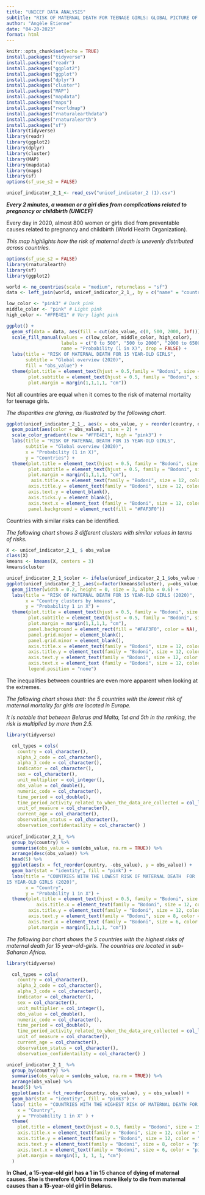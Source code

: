 ```yaml
---
title: "UNICEF DATA ANALYSIS"
subtitle: "RISK OF MATERNAL DEATH FOR TEENAGE GIRLS: GLOBAL PICTURE OF AN INEQUALITY"
author: "Angèle Etienne"
date: "04-20-2023"
format: html
---
```


```r
knitr::opts_chunk$set(echo = TRUE)
install.packages("tidyverse")
install.packages("readr")
install.packages("ggplot2")
install.packages("ggplot")
install.packages("dplyr")
install.packages("cluster")
install.packages("MAP")
install.packages("mapdata")
install.packages("maps")
install.packages("rworldmap")
install.packages("rnaturalearthdata")
install.packages("rnaturalearth")
install.packages("sf")
library(tidyverse)
library(readr)
library(ggplot2)
library(dplyr)
library(cluster)
library(MAP)
library(mapdata)
library(maps)
library(sf)
options(sf_use_s2 = FALSE)

unicef_indicator_2_1_<- read_csv("unicef_indicator_2 (1).csv")

```

***Every 2 minutes, a woman or a girl dies from complications related to pregnancy or childbirth (UNICEF)***

Every day in 2020, almost 800 women or girls died from preventable causes related to pregnancy and childbirth (World Health Organization). 

*This map highlights how the risk of maternal death is unevenly distributed across countries.*

```r
options(sf_use_s2 = FALSE)
library(rnaturalearth)
library(sf)
library(ggplot2)

world <- ne_countries(scale = "medium", returnclass = "sf")
data <- left_join(world, unicef_indicator_2_1_, by = c("name" = "country"))

low_color <- "pink3" # Dark pink
middle_color <- "pink" # Light pink
high_color <- "#FFE4E1" # Very light pink

ggplot() +
  geom_sf(data = data, aes(fill = cut(obs_value, c(0, 500, 2000, Inf)))) +
  scale_fill_manual(values = c(low_color, middle_color, high_color), 
                    labels = c("0 to 500", "500 to 2000", "2000 to 65000"),
                    name = "Probability (1 in X)", drop = FALSE) +
  labs(title = "RISK OF MATERNAL DEATH FOR 15 YEAR-OLD GIRLS",
       subtitle = "Global overview (2020)",
       fill = "obs_value") +
  theme(plot.title = element_text(hjust = 0.5,family = "Bodoni", size = 12, color = "pink4"),
        plot.subtitle = element_text(hjust = 0.5, family = "Bodoni", size = 12, color = "pink4"),
        plot.margin = margin(1,1,1,1, "cm"))
```

Not all countries are equal when it comes to the risk of maternal mortality for teenage girls. 

*The disparities are glaring, as illustrated by the following chart.*


```r
ggplot(unicef_indicator_2_1_, aes(x = obs_value, y = reorder(country, obs_value))) +
  geom_point(aes(color = obs_value), size = 2) +
  scale_color_gradient(low = "#FFE4E1", high = "pink3") +
  labs(title = "RISK OF MATERNAL DEATH FOR 15 YEAR-OLD GIRLS",
       subtitle = "Global overview (2020)",
       x = "Probability (1 in X)",
       y = "Countries") +
  theme(plot.title = element_text(hjust = 0.5, family = "Bodoni", size = 12, color = "pink4"),
        plot.subtitle = element_text(hjust = 0.5, family = "Bodoni", size = 12, color = "pink4"),
        plot.margin = margin(1,1,1,1, "cm"),
         axis.title.x = element_text(family = "Bodoni", size = 12, color = "pink4"),
        axis.title.y = element_text(family = "Bodoni", size = 12, color = "pink4"),
        axis.text.y = element_blank(),
        axis.ticks.y = element_blank(),
        axis.text.x = element_text (family = "Bodoni", size = 12, color = "pink4"),
        panel.background = element_rect(fill = "#FAF3F0"))
```


Countries with similar risks can be identified.

*The following chart shows 3 different clusters with similar values in terms of risks.*

```r
X <- unicef_indicator_2_1_ $ obs_value
class(X)
kmeans <- kmeans(X, centers = 3)
kmeans$cluster
```

```r

unicef_indicator_2_1_$color <- ifelse(unicef_indicator_2_1_$obs_value > 100, "pink","pink")
ggplot(unicef_indicator_2_1_,aes(x=factor(kmeans$cluster), y=obs_value, color=color))+
  geom_jitter(width = 0.2, height = 0, size = 3, alpha = 0.6) +
  labs(title = "RISK OF MATERNAL DEATH FOR 15 YEAR-OLD GIRLS (2020)",
       x = "Country clusters by kmeans",
       y = "Probability 1 in X") +
  theme(plot.title = element_text(hjust = 0.5, family = "Bodoni", size = 15, color = "pink4"),
        plot.subtitle = element_text(hjust = 0.5, family = "Bodoni", size = 12, color = "pink4"),
        plot.margin = margin(1,1,1,1, "cm"),
        panel.background = element_rect(fill = "#FAF3F0", color = NA),
        panel.grid.major = element_blank(),
        panel.grid.minor = element_blank(),
        axis.title.x = element_text(family = "Bodoni", size = 12, color = "black"),
        axis.title.y = element_text(family = "Bodoni", size = 12, color = "black"),
        axis.text.y = element_text(family = "Bodoni", size = 12, color = "pink4"),
        axis.text.x = element_text (family = "Bodoni", size = 12, color = "pink4"),
        legend.position = "none")
```

The inequalities between countries are even more apparent when looking at the extremes.

*The following chart shows that: the 5 countries with the lowest risk of maternal mortality for girls are located in Europe.*

*It is notable that between Belarus and Malta, 1st and 5th in the ranking, the risk is multiplied by more than 2.5.*

```r

library(tidyverse)

  col_types = cols(
    country = col_character(),
    alpha_2_code = col_character(),
    alpha_3_code = col_character(),
    indicator = col_character(),
    sex = col_character(),
    unit_multiplier = col_integer(),
    obs_value = col_double(),
    numeric_code = col_character(),
    time_period = col_double(),
    time_period_activity_related_to_when_the_data_are_collected = col_logical(),
    unit_of_measure = col_character(),
    current_age = col_character(),
    observation_status = col_character(),
    observation_confidentaility = col_character() )
  
unicef_indicator_2_1_ %>%
  group_by(country) %>%
  summarise(obs_value = sum(obs_value, na.rm = TRUE)) %>%
  arrange(desc(obs_value)) %>%
  head(5) %>%
  ggplot(aes(x = fct_reorder(country, -obs_value), y = obs_value)) +
  geom_bar(stat = "identity", fill = "pink") +
  labs(title = "COUNTRIES WITH THE LOWEST RISK OF MATERNAL DEATH  FOR
15 YEAR-OLD GIRLS (2020)",
       x = "Country",
       y = "Probability 1 in X") +
  theme(plot.title = element_text(hjust = 0.5, family = "Bodoni", size = 15, color = "pink4"),
           axis.title.x = element_text(family = "Bodoni", size = 12, color = "black"),
        axis.title.y = element_text(family = "Bodoni", size = 12, color = "black"),
        axis.text.y = element_text(family = "Bodoni", size = 8, color = "pink4"),
        axis.text.x = element_text (family = "Bodoni", size = 6, color = "pink4"),
        plot.margin = margin(1,1,1,1, "cm"))
```

*The following bar chart shows the 5 countries with the highest risks of maternal death for 15 year-old-girls. The countries are located in sub-Saharan Africa.*


```r
library(tidyverse)

  col_types = cols(
    country = col_character(),
    alpha_2_code = col_character(),
    alpha_3_code = col_character(),
    indicator = col_character(),
    sex = col_character(),
    unit_multiplier = col_integer(),
    obs_value = col_double(),
    numeric_code = col_character(),
    time_period = col_double(),
    time_period_activity_related_to_when_the_data_are_collected = col_logical(),
    unit_of_measure = col_character(),
    current_age = col_character(),
    observation_status = col_character(),
    observation_confidentaility = col_character() )

unicef_indicator_2_1_ %>%
  group_by(country) %>%
  summarise(obs_value = sum(obs_value, na.rm = TRUE)) %>%
  arrange(obs_value) %>%
  head(5) %>%
  ggplot(aes(x = fct_reorder(country, obs_value), y = obs_value)) +
  geom_bar(stat = "identity", fill = "pink3") +
  labs( title = "COUNTRIES WITH THE HIGHEST RISK OF MATERNAL DEATH FOR 15 YEAR-OLD GIRLS (2020)",
    x = "Country",
    y = "Probability 1 in X" ) +
  theme(
    plot.title = element_text(hjust = 0.5, family = "Bodoni", size = 15, color = "pink4"),
    axis.title.x = element_text(family = "Bodoni", size = 12, color = "black"),
    axis.title.y = element_text(family = "Bodoni", size = 12, color = "black"),
    axis.text.y = element_text(family = "Bodoni", size = 8, color = "pink4"),
    axis.text.x = element_text(family = "Bodoni", size = 6, color = "pink4"),
    plot.margin = margin(1, 1, 1, 1, "cm")
  )
```

**In Chad, a 15-year-old girl has a 1 in 15 chance of dying of maternal causes. She is therefore 4,000 times more likely to die from maternal causes than a 15-year-old girl in Belarus.** 


